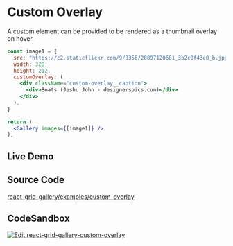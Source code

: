 
# Custom Overlay

A custom element can be provided to be rendered as a thumbnail overlay on hover.

```jsx
const image1 = {
  src: "https://c2.staticflickr.com/9/8356/28897120681_3b2c0f43e0_b.jpg",
  width: 320,
  height: 212,
  customOverlay: (
    <div className="custom-overlay__caption">
      <div>Boats (Jeshu John - designerspics.com)</div>
    </div>
  ),
}

return (
  <Gallery images={[image1]} />
);
```


## Live Demo
<App />

## Source Code
[react-grid-gallery/examples/custom-overlay](https://github.com/benhowell/react-grid-gallery/blob/master/examples/custom-overlay/src/App.tsx)

## CodeSandbox
[![Edit react-grid-gallery-custom-overlay](https://codesandbox.io/static/img/play-codesandbox.svg)](https://codesandbox.io/s/github/benhowell/react-grid-gallery/tree/master/examples/custom-overlay?fontsize=14&hidenavigation=1&theme=dark)


